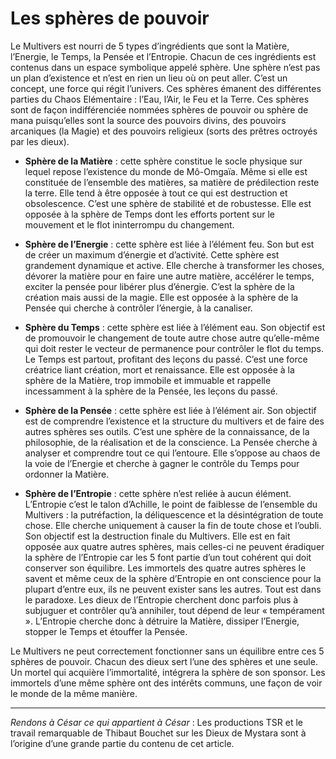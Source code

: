 # Les sphères de pouvoir

Le Multivers est nourri de 5 types d’ingrédients que sont la Matière, l’Energie, le Temps, la Pensée et l’Entropie. Chacun de ces ingrédients est contenus dans un espace symbolique appelé sphère. Une sphère n’est pas un plan d’existence et n’est en rien un lieu où on peut aller. C’est un concept, une force qui régit l’univers. Ces sphères émanent des différentes parties du Chaos Elémentaire : l’Eau, l’Air, le Feu et la Terre. Ces sphères sont de façon indifférenciée nommées sphères de pouvoir ou sphère de mana puisqu’elles sont la source des pouvoirs divins, des pouvoirs arcaniques (la Magie) et des pouvoirs religieux (sorts des prêtres octroyés par les dieux).

- **Sphère de la Matière** : cette sphère constitue le socle physique sur lequel repose l’existence du monde de Mô-Omgaïa. Même si elle est constituée de l’ensemble des matières, sa matière de prédilection reste la terre. Elle tend à être opposée à tout ce qui est destruction et obsolescence. C’est une sphère de stabilité et de robustesse. Elle est opposée à la sphère de Temps dont les efforts portent sur le mouvement et le flot ininterrompu du changement.

- **Sphère de l’Energie** : cette sphère est liée à l’élément feu. Son but est de créer un maximum d’énergie et d’activité. Cette sphère est grandement dynamique et active. Elle cherche à transformer les choses, dévorer la matière pour en faire une autre matière, accélérer le temps, exciter la pensée pour libérer plus d’énergie. C’est la sphère de la création mais aussi de la magie. Elle est opposée à la sphère de la Pensée qui cherche à contrôler l’énergie, à la canaliser.

- **Sphère du Temps** : cette sphère est liée à l’élément eau. Son objectif est de promouvoir le changement de toute autre chose autre qu’elle-même qui doit rester le vecteur de permanence pour contrôler le flot du temps. Le Temps est partout, profitant des leçons du passé. C’est une force créatrice liant création, mort et renaissance. Elle est opposée à la sphère de la Matière, trop immobile et immuable et rappelle incessamment à la sphère de la Pensée, les leçons du passé.

- **Sphère de la Pensée** : cette sphère est liée à l’élément air. Son objectif est de comprendre l’existence et la structure du multivers et de faire des autres sphères ses outils. C’est une sphère de la connaissance, de la philosophie, de la réalisation et de la conscience. La Pensée cherche à analyser et comprendre tout ce qui l’entoure. Elle s’oppose au chaos de la voie de l’Energie et cherche à gagner le contrôle du Temps pour ordonner la Matière.

- **Sphère de l’Entropie** : cette sphère n’est reliée à aucun élément. L’Entropie c’est le talon d’Achille, le point de faiblesse de l’ensemble du Multivers : la putréfaction, la déliquescence et la désintégration de toute chose. Elle cherche uniquement à causer la fin de toute chose et l’oubli. Son objectif est la destruction finale du Multivers. Elle est en fait opposée aux quatre autres sphères, mais celles-ci ne peuvent éradiquer la sphère de l’Entropie car les 5 font partie d’un tout cohérent qui doit conserver son équilibre. Les immortels des quatre autres sphères le savent et même ceux de la sphère d’Entropie en ont conscience pour la plupart d’entre eux, ils ne peuvent exister sans les autres. Tout est dans le paradoxe. Les dieux de l’Entropie cherchent donc parfois plus à subjuguer et contrôler qu’à annihiler, tout dépend de leur « tempérament ». L’Entropie cherche donc à détruire la Matière, dissiper l’Energie, stopper le Temps et étouffer la Pensée.

Le Multivers ne peut correctement fonctionner sans un équilibre entre ces 5 sphères de pouvoir. Chacun des dieux sert l’une des sphères et une seule. Un mortel qui acquière l’immortalité, intégrera la sphère de son sponsor. Les immortels d’une même sphère ont des intérêts communs, une façon de voir le monde de la même manière.

---
_Rendons à César ce qui appartient à César_ : Les productions TSR et le travail remarquable de Thibaut Bouchet sur les Dieux de Mystara sont à l’origine d’une grande partie du contenu de cet article.
